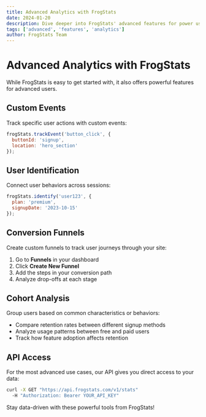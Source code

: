 ```yaml
---
title: Advanced Analytics with FrogStats
date: 2024-01-20
description: Dive deeper into FrogStats' advanced features for power users
tags: ['advanced', 'features', 'analytics']
author: FrogStats Team
---
```


# Advanced Analytics with FrogStats

While FrogStats is easy to get started with, it also offers powerful features for advanced users.

## Custom Events

Track specific user actions with custom events:

```js
frogStats.trackEvent('button_click', {
  buttonId: 'signup',
  location: 'hero_section'
});
```

## User Identification

Connect user behaviors across sessions:

```js
frogStats.identify('user123', {
  plan: 'premium',
  signupDate: '2023-10-15'
});
```

## Conversion Funnels

Create custom funnels to track user journeys through your site:

1. Go to **Funnels** in your dashboard
2. Click **Create New Funnel**
3. Add the steps in your conversion path
4. Analyze drop-offs at each stage

## Cohort Analysis

Group users based on common characteristics or behaviors:

- Compare retention rates between different signup methods
- Analyze usage patterns between free and paid users
- Track how feature adoption affects retention

## API Access

For the most advanced use cases, our API gives you direct access to your data:

```bash
curl -X GET "https://api.frogstats.com/v1/stats"
  -H "Authorization: Bearer YOUR_API_KEY"
```

Stay data-driven with these powerful tools from FrogStats! 
